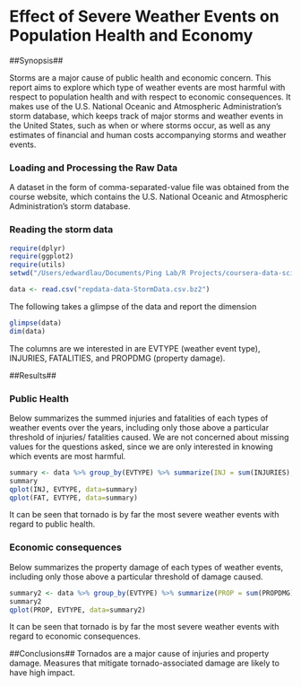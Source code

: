 Effect of Severe Weather Events on Population Health and Economy
====================================================================

##Synopsis##

Storms are a major cause of public health and economic concern. This report aims to explore which type of weather events are most harmful with respect to population health and with respect to economic consequences. It makes use of the U.S. National Oceanic and Atmospheric Administration's storm database, which keeps track of major storms and weather events in the United States, such as when or where storms occur, as well as any estimates of financial and human costs accompanying storms and weather events.

### Loading and Processing the Raw Data ###

A dataset in the form of comma-separated-value file was obtained from the course website, which contains the U.S. National Oceanic and Atmospheric Administration's storm database.

### Reading the storm data ###

```r
require(dplyr)
require(ggplot2)
require(utils)
setwd("/Users/edwardlau/Documents/Ping Lab/R Projects/coursera-data-science/Reproducible Research/Project 2/")

data <- read.csv("repdata-data-StormData.csv.bz2")
```

The following takes a glimpse of the data and report the dimension
```r
glimpse(data)
dim(data)
```

The columns are we interested in are EVTYPE (weather event type), INJURIES, FATALITIES, and PROPDMG (property damage).

##Results##

### Public Health ###
Below summarizes the summed injuries and fatalities of each types of weather events over the years, including only those above a particular threshold of injuries/ fatalities caused. We are not concerned about missing values for the questions asked, since we are only interested in knowing which events are most harmful.
```r
summary <- data %>% group_by(EVTYPE) %>% summarize(INJ = sum(INJURIES), FAT = sum(FATALITIES)) %>% filter(INJ > 1000 | FAT > 100) %>% arrange(desc(FAT))
summary
qplot(INJ, EVTYPE, data=summary)
qplot(FAT, EVTYPE, data=summary)
```
It can be seen that tornado is by far the most severe weather events with regard to public health.

### Economic consequences ###
Below summarizes the property damage of each types of weather events, including only those above a particular threshold of damage caused.
```r
summary2 <- data %>% group_by(EVTYPE) %>% summarize(PROP = sum(PROPDMG)) %>% filter(PROP > 10000) %>% arrange(desc(PROP))
summary2
qplot(PROP, EVTYPE, data=summary2)
```
It can be seen that tornado is by far the most severe weather events with regard to economic consequences.


##Conclusions##
Tornados are a major cause of injuries and property damage. Measures that mitigate tornado-associated damage are likely to have high impact.
